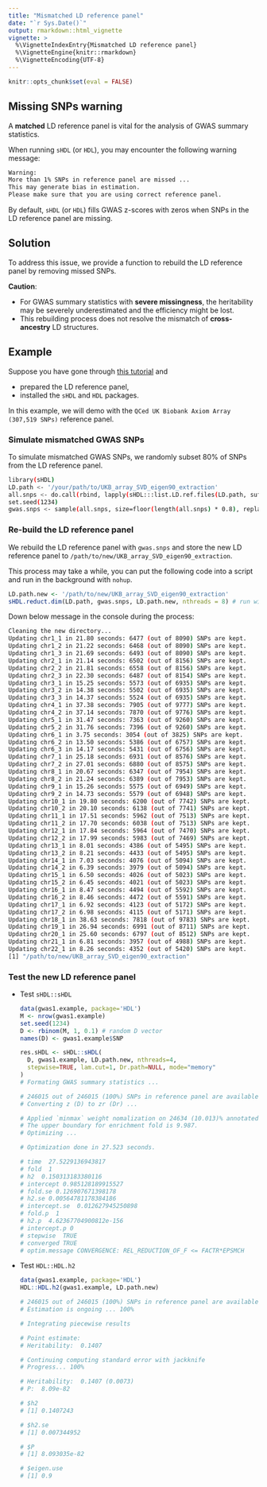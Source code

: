 ```yaml
---
title: "Mismatched LD reference panel"
date: "`r Sys.Date()`"
output: rmarkdown::html_vignette
vignette: >
  %\VignetteIndexEntry{Mismatched LD reference panel}
  %\VignetteEngine{knitr::rmarkdown}
  %\VignetteEncoding{UTF-8}
---
```


```r
knitr::opts_chunk$set(eval = FALSE)
```

## Missing SNPs warning

A **matched** LD reference panel is vital for the analysis of GWAS summary statistics.

When running `sHDL` (or `HDL`), you may encounter the following warning message:

```bash
Warning:
More than 1% SNPs in reference panel are missed ...
This may generate bias in estimation.
Please make sure that you are using correct reference panel.  
```

By default, `sHDL` (or `HDL`) fills GWAS z-scores with zeros when SNPs in the LD reference panel are missing.

## Solution

To address this issue, we provide a function to rebuild the LD reference panel by removing missed SNPs.

**Caution**:

* For GWAS summary statistics with **severe missingness**, the heritability may be severely underestimated and the efficiency might be lost.
* This rebuilding process does not resolve the mismatch of **cross-ancestry** LD structures.

## Example

Suppose you have gone through [this tutorial](https://now2014.github.io/sHDL/articles/Example.html) and 

* prepared the LD reference panel,
* installed the `sHDL` and `HDL` packages.

In this example, we will demo with the `QCed UK Biobank Axiom Array (307,519 SNPs)` reference panel.

### Simulate mismatched GWAS SNPs

To simulate mismatched GWAS SNPs, we randomly subset 80% of SNPs from the LD reference panel.

```bash
library(sHDL)
LD.path <- '/your/path/to/UKB_array_SVD_eigen90_extraction'
all.snps <- do.call(rbind, lapply(sHDL:::list.LD.ref.files(LD.path, suffix='.bim'), read.table, header=FALSE))[, 2]
set.seed(1234)
gwas.snps <- sample(all.snps, size=floor(length(all.snps) * 0.8), replace=FALSE)
```

### Re-build the LD reference panel

We rebuild the LD reference panel with `gwas.snps` and store the new LD reference panel to `/path/to/new/UKB_array_SVD_eigen90_extraction`.

This process may take a while, you can put the following code into a script and run in the background with `nohup`.

```R
LD.path.new <- '/path/to/new/UKB_array_SVD_eigen90_extraction'
sHDL.reduct.dim(LD.path, gwas.snps, LD.path.new, nthreads = 8) # run with 8 CPU cores
```

Down below message in the console during the process:

```bash
Cleaning the new directory...
Updating chr1_1 in 21.80 seconds: 6477 (out of 8090) SNPs are kept.
Updating chr1_2 in 21.22 seconds: 6468 (out of 8090) SNPs are kept.
Updating chr1_3 in 21.69 seconds: 6493 (out of 8090) SNPs are kept.
Updating chr2_1 in 21.14 seconds: 6502 (out of 8156) SNPs are kept.
Updating chr2_2 in 21.81 seconds: 6558 (out of 8156) SNPs are kept.
Updating chr2_3 in 22.30 seconds: 6487 (out of 8154) SNPs are kept.
Updating chr3_1 in 15.25 seconds: 5573 (out of 6935) SNPs are kept.
Updating chr3_2 in 14.38 seconds: 5502 (out of 6935) SNPs are kept.
Updating chr3_3 in 14.37 seconds: 5524 (out of 6935) SNPs are kept.
Updating chr4_1 in 37.38 seconds: 7905 (out of 9777) SNPs are kept.
Updating chr4_2 in 37.14 seconds: 7870 (out of 9776) SNPs are kept.
Updating chr5_1 in 31.47 seconds: 7363 (out of 9260) SNPs are kept.
Updating chr5_2 in 31.76 seconds: 7396 (out of 9260) SNPs are kept.
Updating chr6_1 in 3.75 seconds: 3054 (out of 3825) SNPs are kept.
Updating chr6_2 in 13.50 seconds: 5386 (out of 6757) SNPs are kept.
Updating chr6_3 in 14.17 seconds: 5431 (out of 6756) SNPs are kept.
Updating chr7_1 in 25.18 seconds: 6931 (out of 8576) SNPs are kept.
Updating chr7_2 in 27.01 seconds: 6880 (out of 8575) SNPs are kept.
Updating chr8_1 in 20.67 seconds: 6347 (out of 7954) SNPs are kept.
Updating chr8_2 in 21.24 seconds: 6389 (out of 7953) SNPs are kept.
Updating chr9_1 in 15.26 seconds: 5575 (out of 6949) SNPs are kept.
Updating chr9_2 in 14.73 seconds: 5579 (out of 6948) SNPs are kept.
Updating chr10_1 in 19.80 seconds: 6200 (out of 7742) SNPs are kept.
Updating chr10_2 in 20.10 seconds: 6138 (out of 7741) SNPs are kept.
Updating chr11_1 in 17.51 seconds: 5962 (out of 7513) SNPs are kept.
Updating chr11_2 in 17.70 seconds: 6038 (out of 7513) SNPs are kept.
Updating chr12_1 in 17.84 seconds: 5964 (out of 7470) SNPs are kept.
Updating chr12_2 in 17.99 seconds: 5983 (out of 7469) SNPs are kept.
Updating chr13_1 in 8.01 seconds: 4386 (out of 5495) SNPs are kept.
Updating chr13_2 in 8.21 seconds: 4433 (out of 5495) SNPs are kept.
Updating chr14_1 in 7.03 seconds: 4076 (out of 5094) SNPs are kept.
Updating chr14_2 in 6.39 seconds: 3979 (out of 5094) SNPs are kept.
Updating chr15_1 in 6.50 seconds: 4026 (out of 5023) SNPs are kept.
Updating chr15_2 in 6.45 seconds: 4021 (out of 5023) SNPs are kept.
Updating chr16_1 in 8.47 seconds: 4494 (out of 5592) SNPs are kept.
Updating chr16_2 in 8.46 seconds: 4472 (out of 5591) SNPs are kept.
Updating chr17_1 in 6.92 seconds: 4123 (out of 5172) SNPs are kept.
Updating chr17_2 in 6.98 seconds: 4115 (out of 5171) SNPs are kept.
Updating chr18_1 in 38.63 seconds: 7818 (out of 9783) SNPs are kept.
Updating chr19_1 in 26.94 seconds: 6991 (out of 8711) SNPs are kept.
Updating chr20_1 in 25.60 seconds: 6797 (out of 8512) SNPs are kept.
Updating chr21_1 in 6.81 seconds: 3957 (out of 4988) SNPs are kept.
Updating chr22_1 in 8.26 seconds: 4352 (out of 5420) SNPs are kept.
[1] "/path/to/new/UKB_array_SVD_eigen90_extraction"
```

### Test the new LD reference panel

* Test `sHDL::sHDL`

  ```R
  data(gwas1.example, package='HDL')
  M <- nrow(gwas1.example)
  set.seed(1234)
  D <- rbinom(M, 1, 0.1) # random D vector
  names(D) <- gwas1.example$SNP
  
  res.sHDL <- sHDL::sHDL(
    D, gwas1.example, LD.path.new, nthreads=4,
    stepwise=TRUE, lam.cut=1, Dr.path=NULL, mode="memory"
  )
  # Formating GWAS summary statistics ...
  
  # 246015 out of 246015 (100%) SNPs in reference panel are available in the GWAS.
  # Converting z (D) to zr (Dr) ...
  
  # Applied `minmax` weight nomalization on 24634 (10.013)% annotated variants.
  # The upper boundary for enrichment fold is 9.987.
  # Optimizing ...
  
  # Optimization done in 27.523 seconds.
  
  # time  27.5229136943817
  # fold  1
  # h2  0.150313183380116
  # intercept 0.985128189915527
  # fold.se 0.126907671398178
  # h2.se 0.00564781178384186
  # intercept.se  0.012627945250898
  # fold.p  1
  # h2.p  4.62367704900812e-156
  # intercept.p 0
  # stepwise  TRUE
  # converged TRUE
  # optim.message CONVERGENCE: REL_REDUCTION_OF_F <= FACTR*EPSMCH
  ```

* Test `HDL::HDL.h2`

  ```R
  data(gwas1.example, package='HDL')
  HDL::HDL.h2(gwas1.example, LD.path.new)
  
  # 246015 out of 246015 (100%) SNPs in reference panel are available in the GWAS.
  # Estimation is ongoing ... 100%
  
  # Integrating piecewise results
  
  # Point estimate:
  # Heritability:  0.1407
  
  # Continuing computing standard error with jackknife
  # Progress... 100%
  
  # Heritability:  0.1407 (0.0073)
  # P:  8.09e-82
  
  # $h2
  # [1] 0.1407243
  
  # $h2.se
  # [1] 0.007344952
  
  # $P
  # [1] 8.093035e-82
  
  # $eigen.use
  # [1] 0.9
  ```

